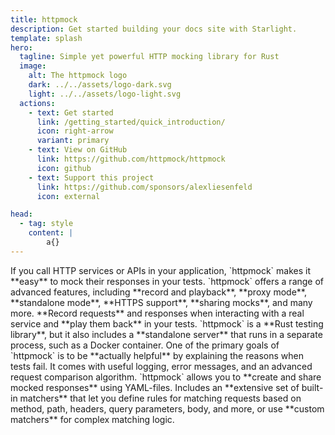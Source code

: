 ```yaml
---
title: httpmock
description: Get started building your docs site with Starlight.
template: splash
hero:
  tagline: Simple yet powerful HTTP mocking library for Rust
  image:
    alt: The httpmock logo
    dark: ../../assets/logo-dark.svg
    light: ../../assets/logo-light.svg
  actions:
    - text: Get started
      link: /getting_started/quick_introduction/
      icon: right-arrow
      variant: primary
    - text: View on GitHub
      link: https://github.com/httpmock/httpmock
      icon: github
    - text: Support this project
      link: https://github.com/sponsors/alexliesenfeld
      icon: external

head:
  - tag: style
    content: |
        a{}
---
```




<CardGrid stagger>
	<Card title="Mock HTTP Services" icon="pencil">
		If you call HTTP services or APIs in your application, `httpmock` makes it **easy** to mock their responses in your tests.
	</Card>
    <Card title="Advanced Features" icon="open-book">
        `httpmock` offers a range of advanced features, including **record and playback**, **proxy mode**, **standalone mode**, **HTTPS support**, **sharing mocks**, and many more.
    </Card>
    <Card title="Record and Playback" icon="add-document">
        **Record requests** and responses when interacting with a real service and **play them back** in your tests.
    </Card>
    <Card title="Library and Standalone Server" icon="setting">
        `httpmock` is a **Rust testing library**, but it also includes a **standalone server** that runs in a separate process, such as a Docker container.
    </Card>
    <Card title="Useful Debugging Tools" icon="open-book">
        One of the primary goals of `httpmock` is to be **actually helpful** by explaining the reasons when tests fail. It comes with useful logging, error messages, and an advanced request comparison algorithm.
    </Card>
	<Card title="Create and Share Mocks" icon="add-document">
		`httpmock` allows you to **create and share mocked responses** using YAML-files.
	</Card>
    <Card title="Flexible Request Matching" icon="open-book">
        Includes an **extensive set of built-in matchers** that let you define rules for matching requests based on method, path, headers, query parameters, body, and more, or use **custom matchers** for complex matching logic.
    </Card>

</CardGrid>

